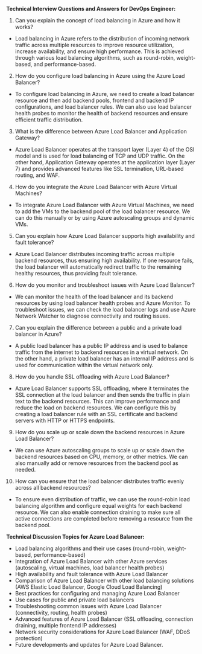 

**Technical Interview Questions and Answers for DevOps Engineer:**

1. Can you explain the concept of load balancing in Azure and how it works?
- Load balancing in Azure refers to the distribution of incoming network traffic across multiple resources to improve resource utilization, increase availability, and ensure high performance. This is achieved through various load balancing algorithms, such as round-robin, weight-based, and performance-based.

2. How do you configure load balancing in Azure using the Azure Load Balancer?
- To configure load balancing in Azure, we need to create a load balancer resource and then add backend pools, frontend and backend IP configurations, and load balancer rules. We can also use load balancer health probes to monitor the health of backend resources and ensure efficient traffic distribution.

3. What is the difference between Azure Load Balancer and Application Gateway?
- Azure Load Balancer operates at the transport layer (Layer 4) of the OSI model and is used for load balancing of TCP and UDP traffic. On the other hand, Application Gateway operates at the application layer (Layer 7) and provides advanced features like SSL termination, URL-based routing, and WAF.

4. How do you integrate the Azure Load Balancer with Azure Virtual Machines?
- To integrate Azure Load Balancer with Azure Virtual Machines, we need to add the VMs to the backend pool of the load balancer resource. We can do this manually or by using Azure autoscaling groups and dynamic VMs.

5. Can you explain how Azure Load Balancer supports high availability and fault tolerance?
- Azure Load Balancer distributes incoming traffic across multiple backend resources, thus ensuring high availability. If one resource fails, the load balancer will automatically redirect traffic to the remaining healthy resources, thus providing fault tolerance.

6. How do you monitor and troubleshoot issues with Azure Load Balancer?
- We can monitor the health of the load balancer and its backend resources by using load balancer health probes and Azure Monitor. To troubleshoot issues, we can check the load balancer logs and use Azure Network Watcher to diagnose connectivity and routing issues.

7. Can you explain the difference between a public and a private load balancer in Azure?
- A public load balancer has a public IP address and is used to balance traffic from the internet to backend resources in a virtual network. On the other hand, a private load balancer has an internal IP address and is used for communication within the virtual network only.

8. How do you handle SSL offloading with Azure Load Balancer?
- Azure Load Balancer supports SSL offloading, where it terminates the SSL connection at the load balancer and then sends the traffic in plain text to the backend resources. This can improve performance and reduce the load on backend resources. We can configure this by creating a load balancer rule with an SSL certificate and backend servers with HTTP or HTTPS endpoints.

9. How do you scale up or scale down the backend resources in Azure Load Balancer?
- We can use Azure autoscaling groups to scale up or scale down the backend resources based on CPU, memory, or other metrics. We can also manually add or remove resources from the backend pool as needed.

10. How can you ensure that the load balancer distributes traffic evenly across all backend resources?
- To ensure even distribution of traffic, we can use the round-robin load balancing algorithm and configure equal weights for each backend resource. We can also enable connection draining to make sure all active connections are completed before removing a resource from the backend pool.

**Technical Discussion Topics for Azure Load Balancer:**
- Load balancing algorithms and their use cases (round-robin, weight-based, performance-based)
- Integration of Azure Load Balancer with other Azure services (autoscaling, virtual machines, load balancer health probes)
- High availability and fault tolerance with Azure Load Balancer
- Comparison of Azure Load Balancer with other load balancing solutions (AWS Elastic Load Balancer, Google Cloud Load Balancing)
- Best practices for configuring and managing Azure Load Balancer
- Use cases for public and private load balancers
- Troubleshooting common issues with Azure Load Balancer (connectivity, routing, health probes)
- Advanced features of Azure Load Balancer (SSL offloading, connection draining, multiple frontend IP addresses)
- Network security considerations for Azure Load Balancer (WAF, DDoS protection)
- Future developments and updates for Azure Load Balancer.